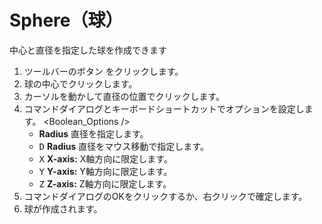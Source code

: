 
# Sphere（球）

<Reference shortcut='' command='Sphere' button='ツールバー' />

中心と直径を指定した球を作成できます

1. ツールバーのボタン <ButtonIcon type="button-sphere" /> をクリックします。
2. 球の中心でクリックします。
3. カーソルを動かして直径の位置でクリックします。
4. コマンドダイアログとキーボードショートカットでオプションを設定します。
   <Boolean_Options />
   - **Radius** 直径を指定します。
   - <kbd>D</kbd> **Radius** 直径をマウス移動で指定します。
   - <kbd>X</kbd> **X-axis:** X軸方向に限定します。
   - <kbd>Y</kbd> **Y-axis:** Y軸方向に限定します。
   - <kbd>Z</kbd> **Z-axis:** Z軸方向に限定します。
5. コマンドダイアログのOKをクリックするか、右クリックで確定します。
6. 球が作成されます。




